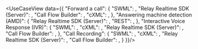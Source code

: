 
<UseCaseView data={{
  "Forward a call": {
    "SWML": <ForwardCallSwml/>,
    "Relay Realtime SDK (Server)": <ForwardCallRelay/>,
    "Call Flow Builder": <ForwardCallCallFlowBuilder/>,
    "cXML": <ForwardCallCxml/>,
  },
  "Answering machine detection (AMD)": {
    "Relay Realtime SDK (Server)": <AmdRelay/>,
    "REST": <AmdRest/>,
  },
  "Interactive Voice Response (IVR)": {
    "SWML": <IvrSwml/>,
    "cXML": <IvrCxml/>,
    "Relay Realtime SDK (Server)": <IvrRelay/>,
    "Call Flow Builder": <IvrCallFlowBuilder/>,
  },
  "Call Recording": {
    "SWML": <RecordCallSwml/>,
    "cXML": <RecordCallCxml/>,
    "Relay Realtime SDK (Server)": <RecordCallRelay/>,
    "Call Flow Builder": <RecordCallCallFlowBuilder/>,
  }
}}/>
